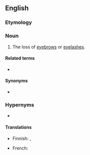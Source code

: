 ==English==

===Etymology===
{{bor+|en|grc|μαδάρωσις||baldness, especially of the eyelids}}

===Noun===
{{en-noun|-}}

# {{lb|en|medicine}} The loss of [[eyebrow]]s or [[eyelash]]es.

====Related terms====
* {{l|en|madarotic}}

====Synonyms====
* {{l|en|milphosis}}
===Hypernyms===
* {{l|en|alopecia adnata}}

====Translations====
{{trans-top|loss of eyebrows or eyelashes}}
* Finnish: {{t|fi|kulmakarvakato}}, {{t|fi|silmäripsikato}}
{{trans-mid}}
* French: {{t+|fr|madarose|f}}
{{trans-bottom}}

{{c|en|Hair}}